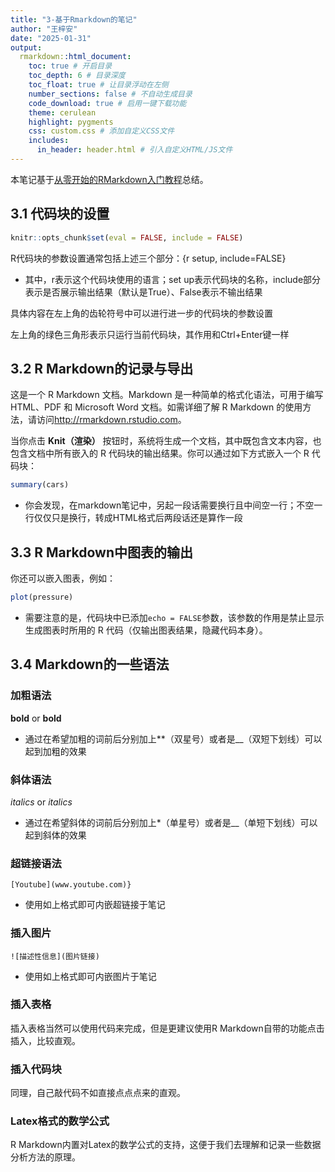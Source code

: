 ```yaml
---
title: "3-基于Rmarkdown的笔记"
author: "王梓安"
date: "2025-01-31"
output:
  rmarkdown::html_document:
    toc: true # 开启目录
    toc_depth: 6 # 目录深度
    toc_float: true # 让目录浮动在左侧
    number_sections: false # 不自动生成目录
    code_download: true # 启用一键下载功能
    theme: cerulean
    highlight: pygments
    css: custom.css # 添加自定义CSS文件
    includes:
      in_header: header.html # 引入自定义HTML/JS文件
---
```


本笔记基于[从零开始的RMarkdown入门教程](https://www.bilibili.com/video/BV1rB4y1a7CP/?spm_id_from=333.337.search-card.all.click&vd_source=e6488e4e109748c810505eb888e84753)总结。

## 3.1 代码块的设置

```r
knitr::opts_chunk$set(eval = FALSE, include = FALSE)
```

R代码块的参数设置通常包括上述三个部分：{r setup, include=FALSE}

-   其中，r表示这个代码块使用的语言；set up表示代码块的名称，include部分表示是否展示输出结果（默认是True）、False表示不输出结果

具体内容在左上角的齿轮符号中可以进行进一步的代码块的参数设置

左上角的绿色三角形表示只运行当前代码块，其作用和Ctrl+Enter键一样

## 3.2 R Markdown的记录与导出

这是一个 R Markdown 文档。Markdown 是一种简单的格式化语法，可用于编写 HTML、PDF 和 Microsoft Word 文档。如需详细了解 R Markdown 的使用方法，请访问<http://rmarkdown.rstudio.com>。

当你点击 **Knit（渲染）** 按钮时，系统将生成一个文档，其中既包含文本内容，也包含文档中所有嵌入的 R 代码块的输出结果。你可以通过如下方式嵌入一个 R 代码块：

```r
summary(cars)
```

-   你会发现，在markdown笔记中，另起一段话需要换行且中间空一行；不空一行仅仅只是换行，转成HTML格式后两段话还是算作一段

## 3.3 R Markdown中图表的输出

你还可以嵌入图表，例如：

```r
plot(pressure)
```

-   需要注意的是，代码块中已添加`echo = FALSE`参数，该参数的作用是禁止显示生成图表时所用的 R 代码（仅输出图表结果，隐藏代码本身）。

## 3.4 Markdown的一些语法

### 加粗语法

**bold** or **bold**

-   通过在希望加粗的词前后分别加上\*\*（双星号）或者是\_\_（双短下划线）可以起到加粗的效果

### 斜体语法

*italics* or *italics*

-   通过在希望斜体的词前后分别加上\*（单星号）或者是\_\_（单短下划线）可以起到斜体的效果

### 超链接语法

```         
[Youtube](www.youtube.com)}
```

-   使用如上格式即可内嵌超链接于笔记

### 插入图片

```         
![描述性信息](图片链接)
```

-   使用如上格式即可内嵌图片于笔记

### 插入表格

插入表格当然可以使用代码来完成，但是更建议使用R Markdown自带的功能点击插入，比较直观。

### 插入代码块

同理，自己敲代码不如直接点点点来的直观。

### Latex格式的数学公式

R Markdown内置对Latex的数学公式的支持，这便于我们去理解和记录一些数据分析方法的原理。
